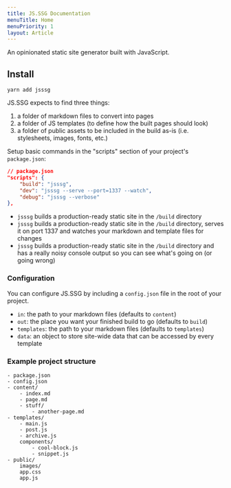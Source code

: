 ```yaml
---
title: JS.SSG Documentation
menuTitle: Home
menuPriority: 1
layout: Article
---
```


An opinionated static site generator built with JavaScript.

## Install

```
yarn add jsssg
```

JS.SSG expects to find three things:

1. a folder of markdown files to convert into pages
2. a folder of JS templates (to define how the built pages should look)
3. a folder of public assets to be included in the build as-is (i.e. stylesheets, images, fonts, etc.)

Setup basic commands in the "scripts" section of your project's `package.json`:

```json
// package.json
"scripts": {
    "build": "jsssg",
    "dev": "jsssg --serve --port=1337 --watch",
    "debug": "jsssg --verbose"
},
```

-   `jsssg` builds a production-ready static site in the `/build` directory
-   `jsssg` builds a production-ready static site in the `/build` directory, serves it on port 1337 and watches your markdown and template files for changes
-   `jsssg` builds a production-ready static site in the `/build` directory and has a really noisy console output so you can see what's going on (or going wrong)

### Configuration

You can configure JS.SSG by including a `config.json` file in the root of your project.

-   `in`: the path to your markdown files (defaults to `content`)
-   `out`: the place you want your finished build to go (defaults to `build`)
-   `templates`: the path to your markdown files (defaults to `templates`)
-   `data`: an object to store site-wide data that can be accessed by every template

### Example project structure

```
- package.json
- config.json
- content/
    - index.md
    - page.md
    - stuff/
        - another-page.md
- templates/
    - main.js
    - post.js
    - archive.js
    components/
        - cool-block.js
        - snippet.js
- public/
    images/
    app.css
    app.js
```
